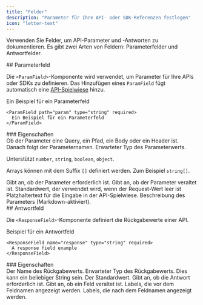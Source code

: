 ```yaml
---
title: "Felder"
description: "Parameter für Ihre API- oder SDK-Referenzen festlegen"
icon: "letter-text"
---
```


Verwenden Sie Felder, um API-Parameter und -Antworten zu dokumentieren. Es gibt zwei Arten von Feldern: Parameterfelder und Antwortfelder.

<div id="parameter-field">
  ## Parameterfeld
</div>

Die `<ParamField>`-Komponente wird verwendet, um Parameter für Ihre APIs oder SDKs zu definieren. Das Hinzufügen eines `ParamField` fügt automatisch eine [API-Spielwiese](/de/api-playground/overview) hinzu.

<ParamField path="param" type="string" required>
  Ein Beispiel für ein Parameterfeld
</ParamField>

```mdx
<ParamField path="param" type="string" required>
  Ein Beispiel für ein Parameterfeld
</ParamField>
```

<div id="properties">
  ### Eigenschaften
</div>

<ParamField body="query, path, body, or header" type="string">
  Ob der Parameter eine Query, ein Pfad, ein Body oder ein Header ist. Danach folgt der
  Parameternamen.
</ParamField>

<ParamField body="type" type="string">
  Erwarteter Typ des Parameterwerts.

  Unterstützt `number`, `string`, `boolean`, `object`.

  Arrays können mit dem Suffix `[]` definiert werden. Zum Beispiel `string[]`.
</ParamField>

<ParamField body="required" type="boolean">
  Gibt an, ob der Parameter erforderlich ist.
</ParamField>

<ParamField body="deprecated" type="boolean">
  Gibt an, ob der Parameter veraltet ist.
</ParamField>

<ParamField body="default" type="any">
  Standardwert, der verwendet wird, wenn der Request-Wert leer ist
</ParamField>

<ParamField body="placeholder" type="string">
  Platzhaltertext für die Eingabe in der API-Spielwiese.
</ParamField>

<ParamField body="children" type="string">
  Beschreibung des Parameters (Markdown-aktiviert).
</ParamField>

<div id="response-field">
  ## Antwortfeld
</div>

Die `<ResponseField>`-Komponente definiert die Rückgabewerte einer API.

<ResponseField name="response" type="string" required>
  Beispiel für ein Antwortfeld
</ResponseField>

```mdx
<ResponseField name="response" type="string" required>
  A response field example
</ResponseField>
```

<div id="properties">
  ### Eigenschaften
</div>

<ResponseField name="name" type="string" required>
  Der Name des Rückgabewerts.
</ResponseField>

<ResponseField name="type" type="string" required>
  Erwarteter Typ des Rückgabewerts. Dies kann ein beliebiger String sein.
</ResponseField>

<ResponseField name="default" type="string">
  Der Standardwert.
</ResponseField>

<ResponseField name="required" type="boolean">
  Gibt an, ob die Antwort erforderlich ist.
</ResponseField>

<ResponseField name="deprecated" type="boolean">
  Gibt an, ob ein Feld veraltet ist.
</ResponseField>

<ResponseField name="pre" type="string[]">
  Labels, die vor dem Feldnamen angezeigt werden.
</ResponseField>

<ResponseField name="post" type="string[]">
  Labels, die nach dem Feldnamen angezeigt werden.
</ResponseField>
